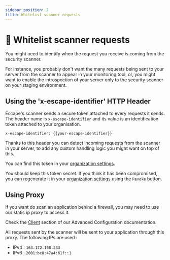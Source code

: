 ```yaml
---
sidebar_position: 2
title: Whitelist scanner requests
---
```


# 🐼 Whitelist scanner requests

You might need to identify when the request you receive is coming from the security scanner.

For instance, you probably don't want the many requests being sent to your server from the scanner to appear in your monitoring tool, or, you might want to enable the introspection of your server only to the security scanner on your staging environment.

## Using the 'x-escape-identifier' HTTP Header

Escape's scanner sends a secure token attached to every requests it sends. The header name is `x-escape-identifier` and its value is an identification token attached to your organisation.

```http
x-escape-identifier: {{your-escape-identifier}}
```

Thanks to this header you can detect incoming requests from the scanner in your server, to add any custom handling logic you might want on top of this.

You can find this token in your [organization settings](https://app.escape.tech/organization/settings/).

You should keep this token secret. If you think it has been compromised, you can regenerate it in your [organization settings](https://app.escape.tech/organization/settings/) using the `Revoke` button.

## Using Proxy

If you want do scan an application behind a firewall, you may need to use our static ip proxy to access it.

Check the [Client](https://escape.tech/docs/advanced-usage/parameters#client) section of our Advanced Configuration documentation.

All requests sent by the scanner will be sent to your application through this proxy.
The following IPs are used :

- IPv4 : `163.172.168.233`
- IPv6 : `2001:bc8:47a4:61f::1`
